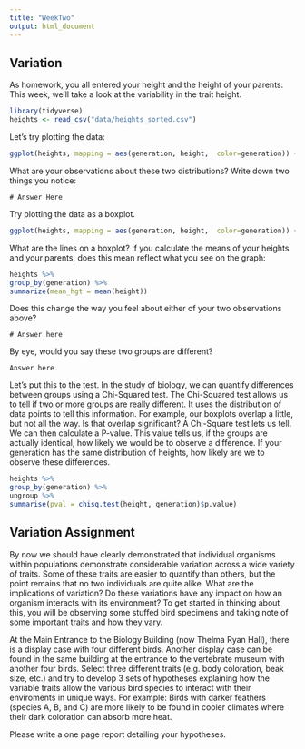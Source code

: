 ```yaml
---
title: "WeekTwo"
output: html_document
---
```


## Variation

As homework, you all entered your height and the height of your parents. This week, we'll take a look at the variability in the trait height.

```r
library(tidyverse)
heights <- read_csv("data/heights_sorted.csv")
```

Let's try plotting the data:


```r
ggplot(heights, mapping = aes(generation, height,  color=generation)) + geom_point()
```

What are your observations about these two distributions? Write down two things you notice:

```
# Answer Here

```

Try plotting the data as a boxplot. 

```r
ggplot(heights, mapping = aes(generation, height,  color=generation)) + geom_boxplot()
```

What are the lines on a boxplot? If you calculate the means of your heights and your parents, does this mean reflect what you see on the graph:

```r

heights %>% 
group_by(generation) %>% 
summarize(mean_hgt = mean(height))

```


Does this change the way you feel about either of your two observations above?


```
# Answer here

```

By eye, would you say these two groups are different? 


```
Answer here
```

Let's put this to the test. In the study of biology, we can quantify differences between groups using a Chi-Squared test. The Chi-Squared test allows us to tell if two or more groups are really different. It uses the distribution of data points to tell this information. For example, our boxplots overlap a little, but not all the way. Is that overlap significant? A Chi-Square test lets us tell. We can then calculate a P-value. This value tells us, if the groups are actually identical, how likely we would be to observe a difference. If your generation has the same distribution of heights, how likely are we to observe these differences.
```r
heights %>% 
group_by(generation) %>% 
ungroup %>%
summarise(pval = chisq.test(height, generation)$p.value)

```


## Variation Assignment

By now we should have clearly demonstrated that individual organisms within populations demonstrate considerable variation across a wide variety of traits. Some of these traits are easier to quantify than others, but the point remains that no two individuals are quite alike. What are the implications of variation? Do these variations have any impact on how an organism interacts with its environment? To get started in thinking about this, you will be observing some stuffed bird specimens and taking note of some important traits and how they vary. 

At the Main Entrance to the Biology Building (now Thelma Ryan Hall), there is a display case with four different birds. Another display case can be found in the same building at the entrance to the vertebrate museum with another four birds. Select three different traits (e.g. body coloration, beak size, etc.) and try to develop 3 sets of hypotheses explaining how the variable traits allow the various bird species to interact with their enviroments in unique ways. For example: Birds with darker feathers (species A, B, and C) are more likely to be found in cooler climates where their dark coloration can absorb more heat.

Please write a one page report detailing your hypotheses.
